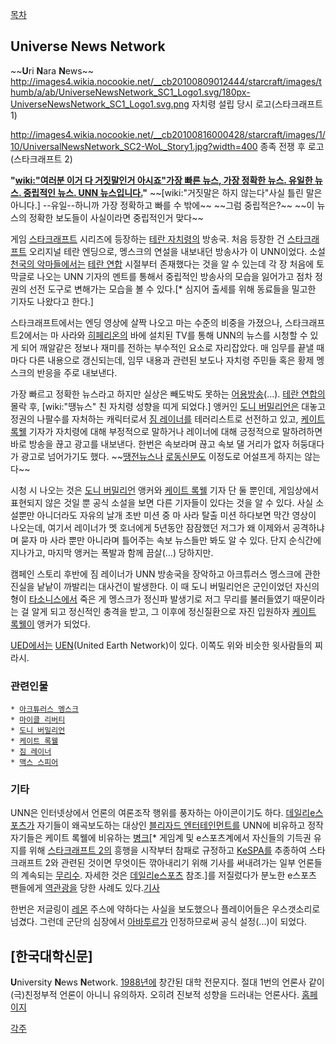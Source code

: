 [[목차]]
== '''U'''niverse '''N'''ews '''N'''etwork ==
~~'''U'''ri '''N'''ara '''N'''ews~~
http://images4.wikia.nocookie.net/__cb20100809012444/starcraft/images/thumb/a/ab/UniverseNewsNetwork_SC1_Logo1.svg/180px-UniverseNewsNetwork_SC1_Logo1.svg.png
자치령 설립 당시 로고(스타크래프트1)

http://images4.wikia.nocookie.net/__cb20100816000428/starcraft/images/1/10/UniversalNewsNetwork_SC2-WoL_Story1.jpg?width=400
종족 전쟁 후 로고(스타크래프트 2)

'''"[[wiki:"여러분 이거 다 거짓말인거 아시죠"가장 빠른 뉴스, 가장 정확한 뉴스. 유일한 뉴스. 중립적인 뉴스. UNN 뉴스입니다.]]"''' ~~[wiki:"거짓말은 하지 않는다"사실 틀린 말은 아니다.] --유일--하니까 가장 정확하고 빠를 수 밖에~~ ~~그럼 중립적은?~~ ~~이 뉴스의 정확한 보도들이 사실이라면 중립적인거 맞다~~


게임 [[스타크래프트]] 시리즈에 등장하는 [[테란 자치령]]의 방송국. 처음 등장한 건 [[스타크래프트]] 오리지널 테란 엔딩으로, 멩스크의 연설을 내보내던 방송사가 이 UNN이었다. 소설 [[천국의 악마들]]에서는 [[테란 연합]] 시절부터 존재했다는 것을 알 수 있는데 각 장 처음에 토막글로 나오는 UNN 기자의 멘트를 통해서 중립적인 방송사의 모습을 잃어가고 점차 정권의 선전 도구로 변해가는 모습을 볼 수 있다.[* 심지어 출세를 위해 동료들을 밀고한 기자도 나왔다고 한다.]

스타크래프트에서는 엔딩 영상에 살짝 나오고 마는 수준의 비중을 가졌으나, 스타크래프트2에서는 마 사라와 [[히페리온]]의 바에 설치된 TV를 통해 UNN의 뉴스를 시청할 수 있게 되어 깨알같은 정보나 재미를 전하는 부수적인 요소로 자리잡았다. 매 임무를 끝낼 때마다 다른 내용으로 갱신되는데, 임무 내용과 관련된 보도나 자치령 주민들 혹은 황제 멩스크의 반응을 주로 내보낸다.

가장 빠르고 정확한 뉴스라고 하지만 실상은 빼도박도 못하는 [[어용]]방송(…). [[테란 연합]]의 몰락 후, [wiki:"땡뉴스" 친 자치령 성향을 띠게 되었다.] 앵커인 [[도니 버밀리언]]은 대놓고 정권의 나팔수를 자처하는 캐릭터로서 [[짐 레이너]]를 테러리스트로 선전하고 있고, [[케이트 록웰]] 기자가 자치령에 대해 부정적으로 말하거나 레이너에 대해 긍정적으로 말하려하면 바로 방송을 끊고 광고를 내보낸다. 한번은 속보라며 끊고 속보 댈 거리가 없자 허둥대다가 광고로 넘어가기도 했다. ~~[[땡전뉴스]]나 [[로동신문]]도 이정도로 어설프게 하지는 않는다~~

시청 시 나오는 것은 [[도니 버밀리언]] 앵커와 [[케이트 록웰]] 기자 단 둘 뿐인데, 게임상에서 표현되지 않은 것일 뿐 공식 소설을 보면 다른 기자들이 있다는 것을 알 수 있다. 사실 소설뿐만 아니더라도 자유의 날개 초반 미션 중 마 사라 탈출 미션 하다보면 막간 영상이 나오는데, 여기서 레이너가 멧 호너에게 5년동안 잠잠했던 저그가 왜 이제와서 공격하냐며 묻자 마 사라 뿐만 아니라며 틀어주는 속보 뉴스들만 봐도 알 수 있다. 단지 순식간에 지나가고, 마지막 앵커는 폭발과 함께 끔살(...) 당하지만.

캠페인 스토리 후반에 짐 레이너가 UNN 방송국을 장악하고 아크튜러스 멩스크에 관한 진실을 낱낱이 까발리는 대사건이 발생한다. 이 때 도니 버밀리언은 군인이었던 자신의 형이 [[타소니스]]에서 죽은 게 멩스크가 정신파 발생기로 저그 무리를 불러들였기 때문이라는 걸 알게 되고 정신적인 충격을 받고, 그 이후에 정신질환으로 자진 입원하자 [[케이트 록웰]]이 앵커가 되었다.

[[UED]]에서는 [[UEN]](United Earth Network)이 있다. 이쪽도 위와 비슷한 윗사람들의 찌라시.
=== 관련인물 ===
 * [[아크튜러스 멩스크]]
 * [[마이클 리버티]]
 * [[도니 버밀리언]]
 * [[케이트 록웰]]
 * [[짐 레이너]]
 * [[맥스 스피어]]

=== 기타 ===
UNN은 인터넷상에서 언론의 여론조작 행위를 풍자하는 아이콘이기도 하다. [[데일리e스포츠]]가 자기들이 왜곡보도하는 대상인 [[블리자드 엔터테인먼트]]를 UNN에 비유하고 정작 자기들은 케이트 록웰에 비유하는 [[병크]][* 게임계 및 e스포츠계에서 자신들의 기득권 유지를 위해 [[스타크래프트 2]]의 흥행을 시작부터 참패로 규정하고 [[KeSPA]]를 추종하여 스타크래프트 2와 관련된 것이면 무엇이든 깎아내리기 위해 기사를 써내려가는 일부 언론들의 계속되는 [[무리수]]. 자세한 것은 [[데일리e스포츠]] 참조.]를 저질렀다가 분노한 e스포츠 팬들에게 [[역관광]]을 당한 사례도 있다.[http://esports.dailygame.co.kr/news/read.php?id=32248 기사]

한번은 저글링이 [[레몬]] 주스에 약하다는 사실을 보도했으나 플레이어들은 우스갯소리로 넘겼다. 그런데 군단의 심장에서 [[아바투르]]가 인정하므로써 공식 설정(...)이 되었다.
== [한국대학신문] ==
'''U'''niversity '''N'''ews '''N'''etwork. [[1988년]]에 창간된 대학 전문지다. 절대 1번의 언론사 같이 (극)친정부적 언론이 아니니 유의하자. 오히려 진보적 성향을 드러내는 언론사다. [http://news.unn.net/ 홈페이지]

[[각주]]
